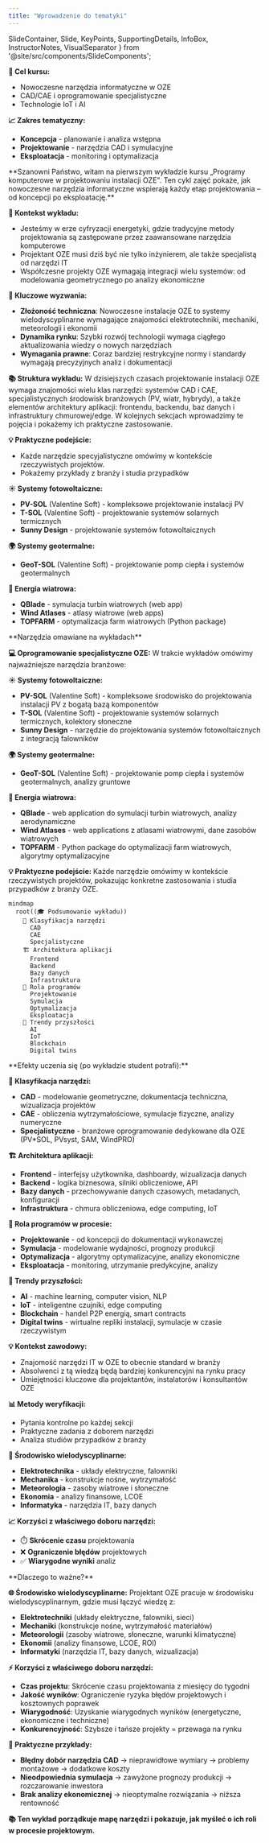 ```yaml
---
title: "Wprowadzenie do tematyki"
---
```


  SlideContainer, 
  Slide, 
  KeyPoints, 
  SupportingDetails, 
  InfoBox,
  InstructorNotes,
  VisualSeparator 
} from '@site/src/components/SlideComponents';

<SlideContainer>

<Slide title="🎓 Wprowadzenie do tematyki" type="info">

<KeyPoints title="🌱 Witamy na wykładzie!">

**🎯 Cel kursu:**
- Nowoczesne narzędzia informatyczne w OZE
- CAD/CAE i oprogramowanie specjalistyczne
- Technologie IoT i AI

**📈 Zakres tematyczny:**
- **Koncepcja** - planowanie i analiza wstępna
- **Projektowanie** - narzędzia CAD i symulacyjne
- **Eksploatacja** - monitoring i optymalizacja

</KeyPoints>

<InstructorNotes>
**Szanowni Państwo, witam na pierwszym wykładzie kursu „Programy komputerowe w projektowaniu instalacji OZE". Ten cykl zajęć pokaże, jak nowoczesne narzędzia informatyczne wspierają każdy etap projektowania – od koncepcji po eksploatację.**

**🎯 Kontekst wykładu:**
- Jesteśmy w erze cyfryzacji energetyki, gdzie tradycyjne metody projektowania są zastępowane przez zaawansowane narzędzia komputerowe
- Projektant OZE musi dziś być nie tylko inżynierem, ale także specjalistą od narzędzi IT
- Współczesne projekty OZE wymagają integracji wielu systemów: od modelowania geometrycznego po analizy ekonomiczne

**🔧 Kluczowe wyzwania:**
- **Złożoność techniczna**: Nowoczesne instalacje OZE to systemy wielodyscyplinarne wymagające znajomości elektrotechniki, mechaniki, meteorologii i ekonomii
- **Dynamika rynku**: Szybki rozwój technologii wymaga ciągłego aktualizowania wiedzy o nowych narzędziach
- **Wymagania prawne**: Coraz bardziej restrykcyjne normy i standardy wymagają precyzyjnych analiz i dokumentacji

**📚 Struktura wykładu:**
W dzisiejszych czasach projektowanie instalacji OZE wymaga znajomości wielu klas narzędzi: systemów CAD i CAE, specjalistycznych środowisk branżowych (PV, wiatr, hybrydy), a także elementów architektury aplikacji: frontendu, backendu, baz danych i infrastruktury chmurowej/edge. W kolejnych sekcjach wprowadzimy te pojęcia i pokażemy ich praktyczne zastosowanie.

**💡 Praktyczne podejście:**
- Każde narzędzie specyjalistyczne omówimy w kontekście rzeczywistych projektów. 
- Pokażemy przykłady z branży i studia przypadków
</InstructorNotes>

</Slide>

<VisualSeparator type="default" />

<Slide title="🔧 Narzędzia omawiane na wykładach" type="info">

<KeyPoints title="💻 Oprogramowanie specjalistyczne OZE">

**☀️ Systemy fotowoltaiczne:**
- **PV-SOL** (Valentine Soft) - kompleksowe projektowanie instalacji PV
- **T-SOL** (Valentine Soft) - projektowanie systemów solarnych termicznych
- **Sunny Design** - projektowanie systemów fotowoltaicznych

**🌍 Systemy geotermalne:**
- **GeoT-SOL** (Valentine Soft) - projektowanie pomp ciepła i systemów geotermalnych

**💨 Energia wiatrowa:**
- **QBlade** - symulacja turbin wiatrowych (web app)
- **Wind Atlases** - atlasy wiatrowe (web apps)
- **TOPFARM** - optymalizacja farm wiatrowych (Python package)

</KeyPoints>

<InstructorNotes>
**Narzędzia omawiane na wykładach**

**💻 Oprogramowanie specjalistyczne OZE:**
W trakcie wykładów omówimy najważniejsze narzędzia branżowe:

**☀️ Systemy fotowoltaiczne:**
- **PV-SOL** (Valentine Soft) - kompleksowe środowisko do projektowania instalacji PV z bogatą bazą komponentów
- **T-SOL** (Valentine Soft) - projektowanie systemów solarnych termicznych, kolektory słoneczne
- **Sunny Design** - narzędzie do projektowania systemów fotowoltaicznych z integracją falowników

**🌍 Systemy geotermalne:**
- **GeoT-SOL** (Valentine Soft) - projektowanie pomp ciepła i systemów geotermalnych, analizy gruntowe

**💨 Energia wiatrowa:**
- **QBlade** - web application do symulacji turbin wiatrowych, analizy aerodynamiczne
- **Wind Atlases** - web applications z atlasami wiatrowymi, dane zasobów wiatrowych
- **TOPFARM** - Python package do optymalizacji farm wiatrowych, algorytmy optymalizacyjne

**💡 Praktyczne podejście:**
Każde narzędzie omówimy w kontekście rzeczywistych projektów, pokazując konkretne zastosowania i studia przypadków z branży OZE.
</InstructorNotes>

</Slide>

<VisualSeparator type="default" />

<Slide title="🎯 Efekty uczenia się" type="tip">

<KeyPoints title="📚 Po wykładzie student potrafi:">

```mermaid
mindmap
  root((🎓 Podsumowanie wykładu))
    🔧 Klasyfikacja narzędzi
      CAD
      CAE
      Specjalistyczne
    🏗️ Architektura aplikacji
      Frontend
      Backend
      Bazy danych
      Infrastruktura
    🎯 Rola programów
      Projektowanie
      Symulacja
      Optymalizacja
      Eksploatacja
    🚀 Trendy przyszłości
      AI
      IoT
      Blockchain
      Digital twins
```

</KeyPoints>

<InstructorNotes>
**Efekty uczenia się (po wykładzie student potrafi):**

**🔧 Klasyfikacja narzędzi:**
- **CAD** - modelowanie geometryczne, dokumentacja techniczna, wizualizacja projektów
- **CAE** - obliczenia wytrzymałościowe, symulacje fizyczne, analizy numeryczne
- **Specjalistyczne** - branżowe oprogramowanie dedykowane dla OZE (PV*SOL, PVsyst, SAM, WindPRO)

**🏗️ Architektura aplikacji:**
- **Frontend** - interfejsy użytkownika, dashboardy, wizualizacja danych
- **Backend** - logika biznesowa, silniki obliczeniowe, API
- **Bazy danych** - przechowywanie danych czasowych, metadanych, konfiguracji
- **Infrastruktura** - chmura obliczeniowa, edge computing, IoT

**🎯 Rola programów w procesie:**
- **Projektowanie** - od koncepcji do dokumentacji wykonawczej
- **Symulacja** - modelowanie wydajności, prognozy produkcji
- **Optymalizacja** - algorytmy optymalizacyjne, analizy ekonomiczne
- **Eksploatacja** - monitoring, utrzymanie predykcyjne, analizy

**🚀 Trendy przyszłości:**
- **AI** - machine learning, computer vision, NLP
- **IoT** - inteligentne czujniki, edge computing
- **Blockchain** - handel P2P energią, smart contracts
- **Digital twins** - wirtualne repliki instalacji, symulacje w czasie rzeczywistym

**💡 Kontekst zawodowy:**
- Znajomość narzędzi IT w OZE to obecnie standard w branży
- Absolwenci z tą wiedzą będą bardziej konkurencyjni na rynku pracy
- Umiejętności kluczowe dla projektantów, instalatorów i konsultantów OZE

**📊 Metody weryfikacji:**
- Pytania kontrolne po każdej sekcji
- Praktyczne zadania z doborem narzędzi
- Analiza studiów przypadków z branży
</InstructorNotes>

</Slide>

<VisualSeparator type="default" />

<Slide title="⚡ Dlaczego to ważne?" type="note">

<SupportingDetails title="🌐 Środowisko wielodyscyplinarne">

**🔧 Środowisko wielodyscyplinarne:**
- **Elektrotechnika** - układy elektryczne, falowniki
- **Mechanika** - konstrukcje nośne, wytrzymałość
- **Meteorologia** - zasoby wiatrowe i słoneczne
- **Ekonomia** - analizy finansowe, LCOE
- **Informatyka** - narzędzia IT, bazy danych

**📈 Korzyści z właściwego doboru narzędzi:**
- ⏱️ **Skrócenie czasu** projektowania
- ❌ **Ograniczenie błędów** projektowych
- ✅ **Wiarygodne wyniki** analiz

</SupportingDetails>

<InstructorNotes>
**Dlaczego to ważne?**

**🌐 Środowisko wielodyscyplinarne:**
Projektant OZE pracuje w środowisku wielodyscyplinarnym, gdzie musi łączyć wiedzę z:
- **Elektrotechniki** (układy elektryczne, falowniki, sieci)
- **Mechaniki** (konstrukcje nośne, wytrzymałość materiałów)
- **Meteorologii** (zasoby wiatrowe, słoneczne, warunki klimatyczne)
- **Ekonomii** (analizy finansowe, LCOE, ROI)
- **Informatyki** (narzędzia IT, bazy danych, wizualizacja)

**⚡ Korzyści z właściwego doboru narzędzi:**
- **Czas projektu**: Skrócenie czasu projektowania z miesięcy do tygodni
- **Jakość wyników**: Ograniczenie ryzyka błędów projektowych i kosztownych poprawek
- **Wiarygodność**: Uzyskanie wiarygodnych wyników (energetyczne, ekonomiczne i techniczne)
- **Konkurencyjność**: Szybsze i tańsze projekty = przewaga na rynku

**🎯 Praktyczne przykłady:**
- **Błędny dobór narzędzia CAD** → nieprawidłowe wymiary → problemy montażowe → dodatkowe koszty
- **Nieodpowiednia symulacja** → zawyżone prognozy produkcji → rozczarowanie inwestora
- **Brak analizy ekonomicznej** → nieoptymalne rozwiązania → niższa rentowność

**📚 Ten wykład porządkuje mapę narzędzi i pokazuje, jak myśleć o ich roli w procesie projektowym.**
</InstructorNotes>

</Slide>

</SlideContainer>
